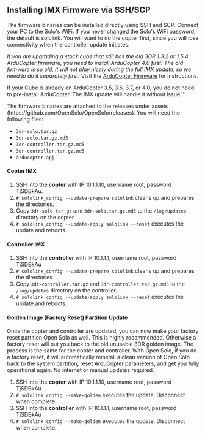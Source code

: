 == Installing IMX Firmware via SSH/SCP ==

The firmware binaries can be installed directly using SSH and SCP. Connect your PC to the Solo's WiFi. If you never changed the Solo's WiFi password, the default is sololink.  You will want to do the copter first, since you will lose connectivity when the controller update initiates.

''If you are upgrading a stock cube that still has the old 3DR 1.3.2 or 1.5.4 ArduCopter firmware, you need to install ArduCopter 4.0 first! The old firmware is so old, it will not play nicely during the full IMX update, so we need to do it separately first.'' Visit the [[ArduCopter Firmware]] for instructions.

If your Cube is already on ArduCopter 3.5, 3.6, 3.7, or 4.0, you do not need to pre-install ArduCopter.  The IMX update will handle it without issue.'''

The firmware binaries are attached to the releases under assets (https://github.com/OpenSolo/OpenSolo/releases).  You will need the following files:
* <code>3dr-solo.tar.gz</code>
* <code>3dr-solo.tar.gz.md5</code>
* <code>3dr-controller.tar.gz.md5</code>
* <code>3dr-controller.tar.gz.md5</code>
* <code>arducopter.apj</code>

==== Copter IMX ====

# SSH into the '''copter''' with IP 10.1.1.10, username root, password TjSDBkAu.
# <code># sololink_config --update-prepare sololink</code> cleans up and prepares the directories.
# Copy <code>3dr-solo.tar.gz</code> and <code>3dr-solo.tar.gz.md5</code> to the <code>/log/updates</code> directory on the copter.
# <code># sololink_config --update-apply sololink --reset</code> executes the update and reboots.

==== Controller IMX ====

# SSH into the '''controller''' with IP 10.1.1.1, username root, password TjSDBkAu
# <code># sololink_config --update-prepare sololink</code> cleans up and prepares the directories.
# Copy <code>3dr-controller.tar.gz</code> and <code>3dr-controller.tar.gz.md5</code> to the <code>/log/updates</code> directory on the controller.
# <code># sololink_config --update-apply sololink --reset</code> executes the update and reboots.

==== Golden Image (Factory Reset) Partition Update ====

Once the copter and controller are updated, you can now make your factory reset partition Open Solo as well. This is highly recommended.  Otherwise a factory reset will put you back to the old unusable 3DR golden image. The process is the same for the copter and controller.  With Open Solo, if you do a factory reset, it will automatically reinstall a clean version of Open Solo back to the system partition, reset ArduCopter parameters, and get you fully operational again. No internet or manual updates required.

# SSH into the '''copter''' with IP 10.1.1.10, username root, password TjSDBkAu.
# <code># sololink_config --make-golden</code> executes the update. Disconnect when complete.
# SSH into the '''controller''' with IP 10.1.1.1, username root, password TjSDBkAu
# <code># sololink_config --make-golden</code> executes the update. Disconnect when complete.